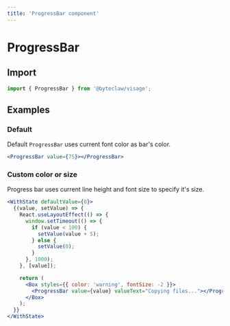 ```yaml
---
title: 'ProgressBar component'
---
```


# ProgressBar

## Import

```js transpile=false
import { ProgressBar } from '@byteclaw/visage';
```

## Examples

### Default

Default `ProgressBar` uses current font color as bar's color.

```jsx live=true
<ProgressBar value={75}></ProgressBar>
```

### Custom color or size

Progress bar uses current line height and font size to specify it's size.

```jsx live=true
<WithState defaultValue={0}>
  {(value, setValue) => {
    React.useLayoutEffect(() => {
      window.setTimeout(() => {
        if (value < 100) {
          setValue(value + 5);
        } else {
          setValue(0);
        }
      }, 1000);
    }, [value]);

    return (
      <Box styles={{ color: 'warning', fontSize: -2 }}>
        <ProgressBar value={value} valueText="Copying files..."></ProgressBar>
      </Box>
    );
  }}
</WithState>
```
